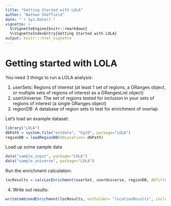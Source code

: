 ```yaml
---
title: "Getting Started with LOLA"
author: "Nathan Sheffield"
date: "`r Sys.Date()`"
vignette: >
  %\VignetteEngine{knitr::rmarkdown}
  %\VignetteIndexEntry{Getting Started with LOLA}
output: knitr:::html_vignette
---
```


# Getting started with LOLA

You need 3 things to run a LOLA analysis:

1. userSets: Regions of interest (at least 1 set of regions, a GRanges object, or multiple sets of regions of interest as a GRangesList object)
2. userUniverse: The set of regions tested for inclusion in your sets of regions of interest (a single GRanges object)
3. regionDB: A database of region sets to test for enrichment of overlap


Let's load an example dataset:

```r
library("LOLA")
dbPath = system.file("extdata", "hg19", package="LOLA")
regionDB = loadRegionDB(dbLocation= dbPath)
```

Load up some sample data

```r
data("sample_input", package="LOLA")
data("sample_universe", package="LOLA")
```

Run the enrichment calculation:

```r
locResults = calcLocEnrichment(userSet, userUniverse, regionDB, dbTitle="dbTitle", cores=1)
```

4. Write out results:
```r
writeCombinedEnrichment(locResults, outFolder= "locationResults", includeSplits=TRUE);
```
